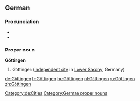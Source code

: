 ==German==
{{wikipedia}}
{{wikipedia|lang=de}}
===Pronunciation===
* {{audio|De-Göttingen-pronunciation.ogg|Audio}}
* {{audio|De-Göttingen.ogg|Audio}}

===Proper noun===
'''Göttingen'''

# Göttingen ([[independent city]] in [[Lower Saxony]], Germany)

[[Category:de:Cities]]
[[Category:German proper nouns]]

[[de:Göttingen]]
[[fr:Göttingen]]
[[hu:Göttingen]]
[[nl:Göttingen]]
[[ru:Göttingen]]
[[zh:Göttingen]]